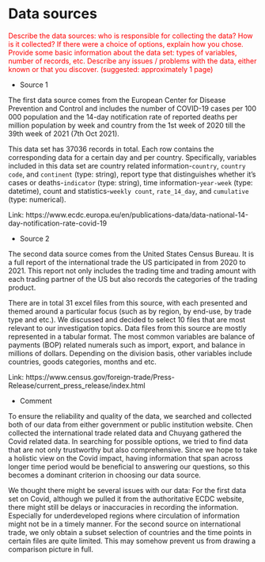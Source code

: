 # Data sources

<p style="color:red">Describe the data sources: who is responsible for collecting the data? How is it collected? If there were a choice of options, explain how you chose.
Provide some basic information about the data set: types of variables, number of records, etc. Describe any issues / problems with the data, either known or that you discover.
(suggested: approximately 1 page)</p>


* Source 1

The first data source comes from the European Center for Disease Prevention and Control and includes the number of COVID-19 cases per 100 000 population and the 14-day notification rate of reported deaths per million population by week and country from the 1st week of 2020 till the 39th week of 2021 (7th Oct 2021). 

This data set has 37036 records in total. Each row contains the corresponding data for a certain day and per country. Specifically, variables included in this data set are country related information-`country`, `country code`, and `continent` (type: string),  report type that distinguishes whether it's cases or deaths-`indicator` (type: string), time information-`year-week` (type: datetime), count and statistics-`weekly count`, `rate_14_day`, and `cumulative` (type: numerical).

Link: https://www.ecdc.europa.eu/en/publications-data/data-national-14-day-notification-rate-covid-19


* Source 2

The second data source comes from the United States Census Bureau. It is a full report of the international trade the US participated in from 2020 to 2021. This report not only includes the trading time and trading amount with each trading partner of the US but also records the categories of the trading product. 

There are in total 31 excel files from this source, with each presented and themed around a particular focus (such as by region, by end-use, by trade type and etc.). We discussed and decided to select 10 files that are most relevant to our investigation topics. Data files from this source are mostly represented in a tabular format. The most common variables are balance of payments (BOP) related numerals such as import, export, and balance in millions of dollars. Depending on the division basis, other variables include countries, goods categories, months and etc.

Link: https://www.census.gov/foreign-trade/Press-Release/current_press_release/index.html


* Comment

To ensure the reliability and quality of the data, we searched and collected both of our data from either government or public institution website. Chen collected the international trade related data and Chuyang gathered the Covid related data. In searching for possible options, we tried to find data that are not only trustworthy but also comprehensive. Since we hope to take a holistic view on the Covid impact, having information that span across longer time period would be beneficial to answering our questions, so this becomes a dominant criterion in choosing our data source.

We thought there might be several issues with our data: For the first data set on Covid, although we pulled it from the authoritative ECDC website, there might still be delays or inaccuracies in recording the information. Especially for underdeveloped regions where circulation of information might not be in a timely manner. For the second source on international trade, we only obtain a subset selection of countries and the time points in certain files are quite limited. This may somehow prevent us from drawing a comparison picture in full.